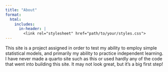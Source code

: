 ```yaml
---
title: "About"
format:
  html:
    includes:
      in-header: |
        <link rel="stylesheet" href="path/to/your/styles.css">
---
```


This site is a project assigned in order to test my ability to employ simple statistical models, and primarily my ability to practice independent learning. I have never made a quarto site such as this or used hardly any of the code that went into building this site. It may not look great, but it's a big first step!
